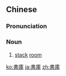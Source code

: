 ==Chinese==
{{zh-forms|s=书库}}

===Pronunciation===
{{zh-pron
|m=shūkù
|c=syu1 fu3
|mn=qz:chir-khò͘/tw,xm:su-khò͘/zz:si-khò͘
|cat=n
}}

===Noun===
{{zh-noun}}

# [[stack]] [[room]]

[[ko:書庫]]
[[ja:書庫]]
[[zh:書庫]]